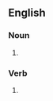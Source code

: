 ==English==

===Noun===
{{head|en|noun form}}

# {{plural of|stalemate|lang=en}}

===Verb===
{{head|en|verb form}}

# {{en-third-person singular of|stalemate}}